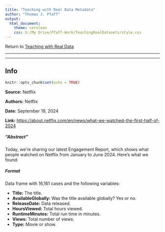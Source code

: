 ---
title: "Teaching with Real Data Metadata"
author: "Thomas J. Pfaff"
output:
  html_document:
    theme: cerulean
    css: G:/My Drive/Pfaff-Work/TeachingRealDatasets/style.css
---
Return to [Teaching with Real Data][id2]

***
***

## Info

```{r setup, include=FALSE}
knitr::opts_chunk$set(echo = TRUE)
```

**Source:** Netflix

**Authors:** Netflix  

**Date:** September 19, 2024

**Link:** [https://about.netflix.com/en/news/what-we-watched-the-first-half-of-2024][id]


##### "Abstract"

Today, we’re sharing our latest Engagement Report, which shows what people watched on Netflix from January to June 2024. Here's what we found: 


##### Format

Data frame with 16,161 cases and the following variables:

- **Title:** The title.
- **AvailableGlobally:** Was the title available globally? Yes or no.
- **ReleaseDate:** Data released.
- **HoursViewed:** Total hours viewed.
- **RuntimeMinutes:** Total run time in minutes.
- **Views:** Total number of views.
- **Type:** Movie or show.



[id]: https://about.netflix.com/en/news/what-we-watched-the-first-half-of-2024 

[id2]: https://thomas-pfaff.github.io/TeachingRealData.html
